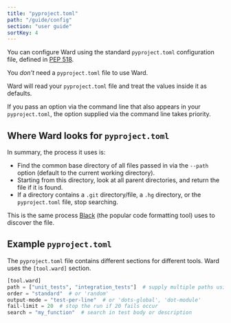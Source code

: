```yaml
---
title: "pyproject.toml"
path: "/guide/config"
section: "user guide"
sortKey: 4
---
```


You can configure Ward using the standard `pyproject.toml` configuration file, defined in
[PEP 518](https://www.python.org/dev/peps/pep-0518/).

You *don't* need a `pyproject.toml` file to use Ward.

Ward will read your `pyproject.toml` file and treat the values inside it as defaults.

If you pass an option via the command line that also appears in your `pyproject.toml`,
the option supplied via the command line takes priority.

## Where Ward looks for `pyproject.toml`

In summary, the process it uses is:

* Find the common base directory of all files passed in via the `--path` option (default to the current working directory).
* Starting from this directory, look at all parent directories, and return the file if it is found.
* If a directory contains a `.git` directory/file, a `.hg` directory, or the `pyproject.toml` file, stop searching.

This is the same process [Black](https://black.readthedocs.io/) (the popular code formatting tool) uses to discover the file.

## Example `pyproject.toml`

The `pyproject.toml` file contains different sections for different tools. Ward uses the `[tool.ward]` section.

```python
[tool.ward]
path = ["unit_tests", "integration_tests"]  # supply multiple paths using a list
order = "standard"  # or 'random'
output-mode = "test-per-line"  # or 'dots-global', 'dot-module'
fail-limit = 20  # stop the run if 20 fails occur
search = "my_function"  # search in test body or description
```


